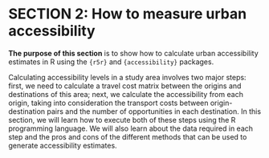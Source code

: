 # SECTION 2: How to measure urban accessibility

**The purpose of this section** is to show how to calculate urban accessibility estimates in R using the `{r5r}` and `{accessibility}` packages.

Calculating accessibility levels in a study area involves two major steps: first, we need to calculate a travel cost matrix between the origins and destinations of this area; next, we calculate the accessibility from each origin, taking into consideration the transport costs between origin-destination pairs and the number of opportunities in each destination. In this section, we will learn how to execute both of these steps using the R programming language. We will also learn about the data required in each step and the pros and cons of the different methods that can be used to generate accessibility estimates.

